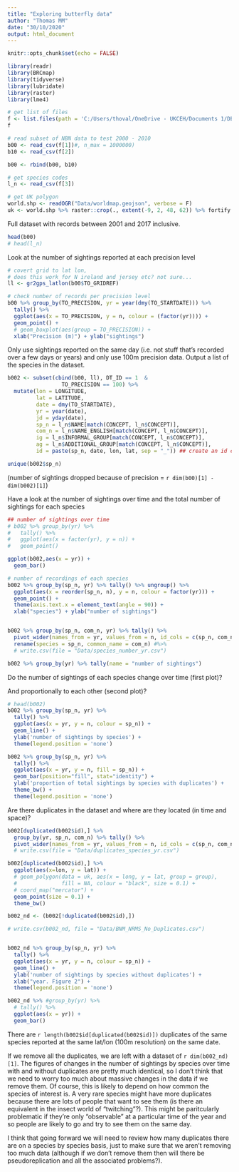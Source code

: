 ```yaml
---
title: "Exploring butterfly data"
author: "Thomas MM"
date: "30/10/2020"
output: html_document
---
```


```r

knitr::opts_chunk$set(echo = FALSE)

```


```r

library(readr)
library(BRCmap)
library(tidyverse)
library(lubridate)
library(raster)
library(lme4)

# get list of files
f <- list.files(path = 'C:/Users/thoval/OneDrive - UKCEH/Documents 1/DECIDE/DECIDE_WP1/data/raw_data/butterfly/', full.names = TRUE)
f

# read subset of NBN data to test 2000 - 2010
b00 <- read_csv(f[1])#, n_max = 1000000)
b10 <- read_csv(f[2])

b00 <- rbind(b00, b10)

# get species codes
l_n <- read_csv(f[3])

# get UK polygon
world.shp <- readOGR("Data/worldmap.geojson", verbose = F)
uk <- world.shp %>% raster::crop(., extent(-9, 2, 48, 62)) %>% fortify

```


Full dataset with records between 2001 and 2017 inclusive.


```r

head(b00)
# head(l_n)

```


Look at the number of sightings reported at each precision level

```r

# covert grid to lat lon,
# does this work for N ireland and jersey etc? not sure...
ll <- gr2gps_latlon(b00$TO_GRIDREF)

# check number of records per precision level
b00 %>% group_by(TO_PRECISION, yr = year(dmy(TO_STARTDATE))) %>% 
  tally() %>% 
  ggplot(aes(x = TO_PRECISION, y = n, colour = (factor(yr)))) +
  geom_point() +
  # geom_boxplot(aes(group = TO_PRECISION)) +
  xlab("Precision (m)") + ylab("sightings")


```

Only use sightings reported on the same day (i.e. not stuff that's recorded over a few days or years) and only use 100m precision data. Output a list of the species in the dataset.

```r

b002 <- subset(cbind(b00, ll), DT_ID == 1  & 
                 TO_PRECISION == 100) %>% 
  mutate(lon = LONGITUDE, 
         lat = LATITUDE,
         date = dmy(TO_STARTDATE),
         yr = year(date),
         jd = yday(date),
         sp_n = l_n$NAME[match(CONCEPT, l_n$CONCEPT)],
         com_n = l_n$NAME_ENGLISH[match(CONCEPT, l_n$CONCEPT)],
         ig = l_n$INFORMAL_GROUP[match(CONCEPT, l_n$CONCEPT)],
         ag = l_n$ADDITIONAL_GROUP[match(CONCEPT, l_n$CONCEPT)],
         id = paste(sp_n, date, lon, lat, sep = "_")) ## create an id column for identifying duplicates

unique(b002$sp_n)

```

(number of sightings dropped because of precision = `r dim(b00)[1] - dim(b002)[1]`)


Have a look at the number of sightings over time and the total number of sightings for each species

```r

## number of sightings over time
# b002 %>% group_by(yr) %>% 
#   tally() %>% 
#   ggplot(aes(x = factor(yr), y = n)) +
#   geom_point()

ggplot(b002,aes(x = yr)) + 
  geom_bar()

# number of recordings of each species
b002 %>% group_by(sp_n, yr) %>% tally() %>% ungroup() %>% 
  ggplot(aes(x = reorder(sp_n, n), y = n, colour = factor(yr))) +
  geom_point() + 
  theme(axis.text.x = element_text(angle = 90)) +
  xlab("species") + ylab("number of sightings")


b002 %>% group_by(sp_n, com_n, yr) %>% tally() %>% 
  pivot_wider(names_from = yr, values_from = n, id_cols = c(sp_n, com_n)) %>% 
  rename(species = sp_n, common_name = com_n) #%>% 
  # write.csv(file = "Data/species_number_yr.csv")

b002 %>% group_by(yr) %>% tally(name = "number of sightings")

```



Do the number of sightings of each species change over time (first plot)?

And proportionally to each other (second plot)?

```r

# head(b002)
b002 %>% group_by(sp_n, yr) %>% 
  tally() %>% 
  ggplot(aes(x = yr, y = n, colour = sp_n)) +
  geom_line() +
  ylab('number of sightings by species') +
  theme(legend.position = 'none')

b002 %>% group_by(sp_n, yr) %>% 
  tally() %>% 
  ggplot(aes(x = yr, y = n, fill = sp_n)) +
  geom_bar(position="fill", stat="identity") +
  ylab('proportion of total sightings by species with duplicates') +
  theme_bw() +
  theme(legend.position = 'none')


```


Are there duplicates in the dataset and where are they located (in time and space)?


```r

b002[duplicated(b002$id),] %>% 
  group_by(yr, sp_n, com_n) %>% tally() %>% 
  pivot_wider(names_from = yr, values_from = n, id_cols = c(sp_n, com_n)) #%>% 
  # write.csv(file = "Data/duplicates_species_yr.csv")

b002[duplicated(b002$id),] %>% 
  ggplot(aes(x=lon, y = lat)) +
  # geom_polygon(data = uk, aes(x = long, y = lat, group = group),
  #              fill = NA, colour = "black", size = 0.1) +
  # coord_map("mercator") +
  geom_point(size = 0.1) +
  theme_bw()

b002_nd <- (b002[!duplicated(b002$id),])

# write.csv(b002_nd, file = "Data/BNM_NRMS_No_Duplicates.csv")


b002_nd %>% group_by(sp_n, yr) %>% 
  tally() %>% 
  ggplot(aes(x = yr, y = n, colour = sp_n)) +
  geom_line() +
  ylab('number of sightings by species without duplicates') +
  xlab("year. Figure 2") +
  theme(legend.position = 'none')

b002_nd %>% #group_by(yr) %>% 
  # tally() %>% 
  ggplot(aes(x = yr)) + 
  geom_bar()

```

There are `r length(b002$id[duplicated(b002$id)])` duplicates of the same species reported at the same lat/lon (100m resolution) on the same date.

If we remove all the duplicates, we are left with a dataset of `r dim(b002_nd)[1]`. The figures of changes in the number of sightings by species over time with and without duplicates are pretty much identical, so I don't think that we need to worry too much about massive changes in the data if we remove them. Of course, this is likely to depend on how common the species of interest is. A very rare species might have more duplicates because there are lots of people that want to see them (is there an equivalent in the insect world of "twitching"?). This might be paritcularly problematic if they're only "observable" at a particular time of the year and so people are likely to go and try to see them on the same day.

I think that going forward we will need to review how many duplicates there are on a species by species basis, just to make sure that we aren't removing too much data (although if we don't remove them then will there be pseudoreplication and all the associated problems?).

